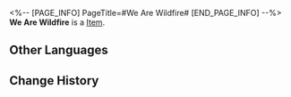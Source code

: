 <%-- [PAGE_INFO]
PageTitle=#We Are Wildfire#
[END_PAGE_INFO] --%>
{{Item Infobox
|id          = 21023
|image       = Item We Are Wildfire.png
|type        = 
|invCategory = Light Cone
|rarity      = 4
|effect      = Light Cone for the Path of {{Color|h|Preservation}}. The Light Cone ability is only effective for characters of this Path.
|description = She got used to people losing their homes.<br />And she got used to people losing their lives.<br />But crying alone was useless.<br /><br />''"Wear this red scarf, and then we shall share each other's pain."<br />"We are family. We are Wildfire."''
}}
{{Description|The moment that pair of big hands held her head, she could no longer hold back her tears.}}
'''We Are Wildfire''' is a [[Item]].

==Other Languages==
{{Other Languages
|en   = We Are Wildfire
|zhs  = 我们是地火
|zht  = 我們是地火
|ja   = {{Rubi|我|われ}}ら{{Rubi|地炎|ちえん}}
|ko   = 우리는 와일드 파이어
|es   = Somos Llamarada
|fr   = On est les Feux sauvages
|ru   = Мы - Дикий Огонь
|th   = We Are Wildfire
|vi   = Chúng Ta Là Lửa Ngầm
|de   = Wir sind Wildfeuer
|id   = We Are Wildfire
|pt   = Somos Fogo Vivo
}}

==Change History==
{{Change History|2.0}}